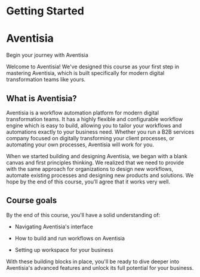 # Getting Started
# Aventisia

Begin your journey with Aventisia

Welcome to Aventisia! We've designed this course as your first step in mastering Aventisia, which is built specifically for modern digital transformation teams like yours.

## What is Aventisia?

Aventisia is a workflow automation platform for modern digital transformation teams. It has a highly flexible and configurable workflow engine which is easy to build, allowing you to tailor your workflows and automations exactly to your business need. Whether you run a B2B services company focused on digitally transforming your client processes, or automating your own processes, Aventisia will work for you.

When we started building and designing Aventisia, we began with a blank canvas and first principles thinking. We realized that we need to provide with the same approach for organizations to design new workflows, automate existing processes and designing new products and solutions. We hope by the end of this course, you’ll agree that it works very well.

## Course goals

By the end of this course, you'll have a solid understanding of:

+ Navigating Aventisia's interface

+ How to build and run workflows on Aventisia

+ Setting up workspace for your business

With these building blocks in place, you'll be ready to dive deeper into Aventisia's advanced features and unlock its full potential for your business.
